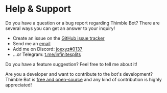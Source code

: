 # Help & Support

Do you have a question or a bug report regarding Thimble Bot? There are several
ways you can get an answer to your inquiry!

- Create an issue on the [GitHub issue tracker][issue-tracker-link]
- Send me an [email][email-link]
- Add me on Discord: [joexyz#0137][discord-link]
- ...or Telegram: [t.me/infinitesplits][telegram-link]

Do you have a feature suggestion? Feel free to tell me about it!

Are you a developer and want to contribute to the bot's development? Thimble Bot
is [free and open-source][github-org-link] and any kind of contribution is
highly appreciated!

[issue-tracker-link]: https://github.com/thimble-bot/thimble-bot/issues
[email-link]: jozsef@sallai.me
[discord-link]: discord://open/users/245890903133257730
[telegram-link]: https://t.me/infinitesplits
[github-org-link]: https://github.com/thimble-bot
